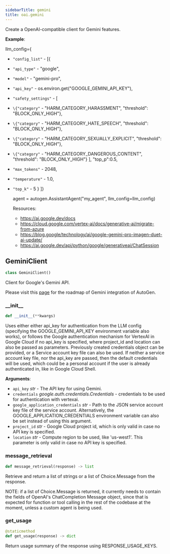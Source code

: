 ```yaml
---
sidebarTitle: gemini
title: oai.gemini
---
```


Create a OpenAI-compatible client for Gemini features.


**Example**:

  llm_config=\{
- `"config_list"` - [\{
- `"api_type"` - "google",
- `"model"` - "gemini-pro",
- `"api_key"` - os.environ.get("GOOGLE_GEMINI_API_KEY"),
- `"safety_settings"` - [
- `\{"category"` - "HARM_CATEGORY_HARASSMENT", "threshold": "BLOCK_ONLY_HIGH"},
- `\{"category"` - "HARM_CATEGORY_HATE_SPEECH", "threshold": "BLOCK_ONLY_HIGH"},
- `\{"category"` - "HARM_CATEGORY_SEXUALLY_EXPLICIT", "threshold": "BLOCK_ONLY_HIGH"},
- `\{"category"` - "HARM_CATEGORY_DANGEROUS_CONTENT", "threshold": "BLOCK_ONLY_HIGH"}
  ],
  "top_p":0.5,
- `"max_tokens"` - 2048,
- `"temperature"` - 1.0,
- `"top_k"` - 5
  }
  ]}
  
  agent = autogen.AssistantAgent("my_agent", llm_config=llm_config)
  
  Resources:
  - https://ai.google.dev/docs
  - https://cloud.google.com/vertex-ai/docs/generative-ai/migrate-from-azure
  - https://blog.google/technology/ai/google-gemini-pro-imagen-duet-ai-update/
  - https://ai.google.dev/api/python/google/generativeai/ChatSession

## GeminiClient

```python
class GeminiClient()
```

Client for Google's Gemini API.

Please visit this [page](https://github.com/microsoft/autogen/issues/2387) for the roadmap of Gemini integration
of AutoGen.

### \_\_init\_\_

```python
def __init__(**kwargs)
```

Uses either either api_key for authentication from the LLM config
(specifying the GOOGLE_GEMINI_API_KEY environment variable also works),
or follows the Google authentication mechanism for VertexAI in Google Cloud if no api_key is specified,
where project_id and location can also be passed as parameters. Previously created credentials object can be provided,
or a Service account key file can also be used. If neither a service account key file, nor the api_key are passed,
then the default credentials will be used, which could be a personal account if the user is already authenticated in,
like in Google Cloud Shell.

**Arguments**:

- `api_key` _str_ - The API key for using Gemini.
- `credentials` _google.auth.credentials.Credentials_ - credentials to be used for authentication with vertexai.
- `google_application_credentials` _str_ - Path to the JSON service account key file of the service account.
  Alternatively, the GOOGLE_APPLICATION_CREDENTIALS environment variable
  can also be set instead of using this argument.
- `project_id` _str_ - Google Cloud project id, which is only valid in case no API key is specified.
- `location` _str_ - Compute region to be used, like 'us-west1'.
  This parameter is only valid in case no API key is specified.

### message\_retrieval

```python
def message_retrieval(response) -> list
```

Retrieve and return a list of strings or a list of Choice.Message from the response.

NOTE: if a list of Choice.Message is returned, it currently needs to contain the fields of OpenAI's ChatCompletion Message object,
since that is expected for function or tool calling in the rest of the codebase at the moment, unless a custom agent is being used.

### get\_usage

```python
@staticmethod
def get_usage(response) -> dict
```

Return usage summary of the response using RESPONSE_USAGE_KEYS.

